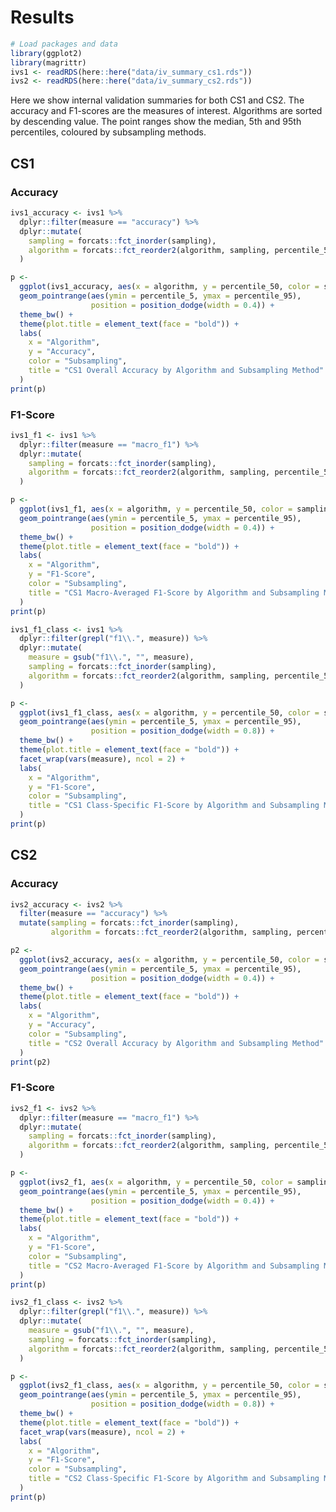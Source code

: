 # Results

```r
# Load packages and data
library(ggplot2)
library(magrittr)
ivs1 <- readRDS(here::here("data/iv_summary_cs1.rds"))
ivs2 <- readRDS(here::here("data/iv_summary_cs2.rds"))
```

Here we show internal validation summaries for both CS1 and CS2. The accuracy and F1-scores are the measures of interest. Algorithms are sorted by descending value. The point ranges show the median, 5th and 95th percentiles, coloured by subsampling methods.

## CS1

### Accuracy

```r
ivs1_accuracy <- ivs1 %>%
  dplyr::filter(measure == "accuracy") %>%
  dplyr::mutate(
    sampling = forcats::fct_inorder(sampling),
    algorithm = forcats::fct_reorder2(algorithm, sampling, percentile_50)
  )

p <-
  ggplot(ivs1_accuracy, aes(x = algorithm, y = percentile_50, color = sampling)) +
  geom_pointrange(aes(ymin = percentile_5, ymax = percentile_95),
                  position = position_dodge(width = 0.4)) +
  theme_bw() +
  theme(plot.title = element_text(face = "bold")) +
  labs(
    x = "Algorithm",
    y = "Accuracy",
    color = "Subsampling",
    title = "CS1 Overall Accuracy by Algorithm and Subsampling Method"
  )
print(p)
```

### F1-Score

```r
ivs1_f1 <- ivs1 %>%
  dplyr::filter(measure == "macro_f1") %>%
  dplyr::mutate(
    sampling = forcats::fct_inorder(sampling),
    algorithm = forcats::fct_reorder2(algorithm, sampling, percentile_50)
  )

p <-
  ggplot(ivs1_f1, aes(x = algorithm, y = percentile_50, color = sampling)) +
  geom_pointrange(aes(ymin = percentile_5, ymax = percentile_95),
                  position = position_dodge(width = 0.4)) +
  theme_bw() +
  theme(plot.title = element_text(face = "bold")) +
  labs(
    x = "Algorithm",
    y = "F1-Score",
    color = "Subsampling",
    title = "CS1 Macro-Averaged F1-Score by Algorithm and Subsampling Method"
  )
print(p)
```

```r
ivs1_f1_class <- ivs1 %>%
  dplyr::filter(grepl("f1\\.", measure)) %>%
  dplyr::mutate(
    measure = gsub("f1\\.", "", measure),
    sampling = forcats::fct_inorder(sampling),
    algorithm = forcats::fct_reorder2(algorithm, sampling, percentile_50)
  )

p <-
  ggplot(ivs1_f1_class, aes(x = algorithm, y = percentile_50, color = sampling)) +
  geom_pointrange(aes(ymin = percentile_5, ymax = percentile_95),
                  position = position_dodge(width = 0.8)) +
  theme_bw() +
  theme(plot.title = element_text(face = "bold")) +
  facet_wrap(vars(measure), ncol = 2) +
  labs(
    x = "Algorithm",
    y = "F1-Score",
    color = "Subsampling",
    title = "CS1 Class-Specific F1-Score by Algorithm and Subsampling Method"
  )
print(p)
```


## CS2

### Accuracy

```r
ivs2_accuracy <- ivs2 %>%
  filter(measure == "accuracy") %>%
  mutate(sampling = forcats::fct_inorder(sampling),
         algorithm = forcats::fct_reorder2(algorithm, sampling, percentile_50))

p2 <-
  ggplot(ivs2_accuracy, aes(x = algorithm, y = percentile_50, color = sampling)) +
  geom_pointrange(aes(ymin = percentile_5, ymax = percentile_95),
                  position = position_dodge(width = 0.4)) +
  theme_bw() +
  theme(plot.title = element_text(face = "bold")) +
  labs(
    x = "Algorithm",
    y = "Accuracy",
    color = "Subsampling",
    title = "CS2 Overall Accuracy by Algorithm and Subsampling Method"
  )
print(p2)
```

### F1-Score

```r
ivs2_f1 <- ivs2 %>%
  dplyr::filter(measure == "macro_f1") %>%
  dplyr::mutate(
    sampling = forcats::fct_inorder(sampling),
    algorithm = forcats::fct_reorder2(algorithm, sampling, percentile_50)
  )

p <-
  ggplot(ivs2_f1, aes(x = algorithm, y = percentile_50, color = sampling)) +
  geom_pointrange(aes(ymin = percentile_5, ymax = percentile_95),
                  position = position_dodge(width = 0.4)) +
  theme_bw() +
  theme(plot.title = element_text(face = "bold")) +
  labs(
    x = "Algorithm",
    y = "F1-Score",
    color = "Subsampling",
    title = "CS2 Macro-Averaged F1-Score by Algorithm and Subsampling Method"
  )
print(p)
```

```r
ivs2_f1_class <- ivs2 %>%
  dplyr::filter(grepl("f1\\.", measure)) %>%
  dplyr::mutate(
    measure = gsub("f1\\.", "", measure),
    sampling = forcats::fct_inorder(sampling),
    algorithm = forcats::fct_reorder2(algorithm, sampling, percentile_50)
  )

p <-
  ggplot(ivs2_f1_class, aes(x = algorithm, y = percentile_50, color = sampling)) +
  geom_pointrange(aes(ymin = percentile_5, ymax = percentile_95),
                  position = position_dodge(width = 0.8)) +
  theme_bw() +
  theme(plot.title = element_text(face = "bold")) +
  facet_wrap(vars(measure), ncol = 2) +
  labs(
    x = "Algorithm",
    y = "F1-Score",
    color = "Subsampling",
    title = "CS2 Class-Specific F1-Score by Algorithm and Subsampling Method"
  )
print(p)
```
